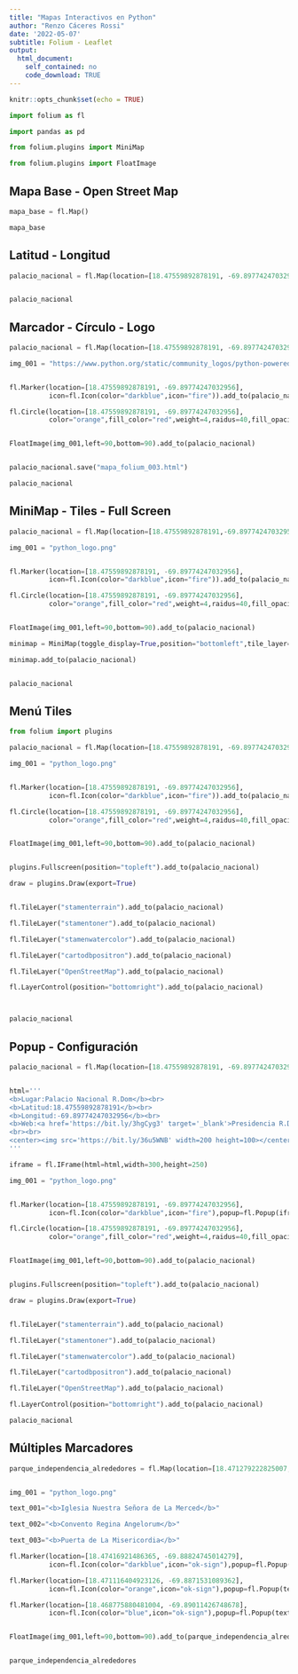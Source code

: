 ```yaml
---
title: "Mapas Interactivos en Python"
author: "Renzo Cáceres Rossi"
date: '2022-05-07'
subtitle: Folium - Leaflet
output:
  html_document:
    self_contained: no
    code_download: TRUE
---
```


```r
knitr::opts_chunk$set(echo = TRUE)
```

```python
import folium as fl

import pandas as pd

from folium.plugins import MiniMap

from folium.plugins import FloatImage
```


## Mapa Base - Open Street Map

```python
mapa_base = fl.Map()

mapa_base
```

## Latitud - Longitud

```python
palacio_nacional = fl.Map(location=[18.47559892878191, -69.89774247032956],zoom_start=16)


palacio_nacional
```

## Marcador - Círculo - Logo

```python
palacio_nacional = fl.Map(location=[18.47559892878191, -69.89774247032956],zoom_start=16)

img_001 = "https://www.python.org/static/community_logos/python-powered-w-70x28.png"


fl.Marker(location=[18.47559892878191, -69.89774247032956],
          icon=fl.Icon(color="darkblue",icon="fire")).add_to(palacio_nacional)

fl.Circle(location=[18.47559892878191, -69.89774247032956],
          color="orange",fill_color="red",weight=4,raidus=40,fill_opacity=0.4).add_to(palacio_nacional)


FloatImage(img_001,left=90,bottom=90).add_to(palacio_nacional)


palacio_nacional.save("mapa_folium_003.html")

palacio_nacional
```


## MiniMap - Tiles - Full Screen

```python

palacio_nacional = fl.Map(location=[18.47559892878191,-69.89774247032956],zoom_start=16,tiles="stamenterrain")

img_001 = "python_logo.png"


fl.Marker(location=[18.47559892878191, -69.89774247032956],
          icon=fl.Icon(color="darkblue",icon="fire")).add_to(palacio_nacional)

fl.Circle(location=[18.47559892878191, -69.89774247032956],
          color="orange",fill_color="red",weight=4,raidus=40,fill_opacity=0.4).add_to(palacio_nacional)


FloatImage(img_001,left=90,bottom=90).add_to(palacio_nacional)

minimap = MiniMap(toggle_display=True,position="bottomleft",tile_layer="stamenterrain")

minimap.add_to(palacio_nacional)


palacio_nacional

```

## Menú Tiles

```python
from folium import plugins

palacio_nacional = fl.Map(location=[18.47559892878191, -69.89774247032956],zoom_start=16)

img_001 = "python_logo.png"


fl.Marker(location=[18.47559892878191, -69.89774247032956],
          icon=fl.Icon(color="darkblue",icon="fire")).add_to(palacio_nacional)

fl.Circle(location=[18.47559892878191, -69.89774247032956],
          color="orange",fill_color="red",weight=4,raidus=40,fill_opacity=0.4).add_to(palacio_nacional)


FloatImage(img_001,left=90,bottom=90).add_to(palacio_nacional)


plugins.Fullscreen(position="topleft").add_to(palacio_nacional)

draw = plugins.Draw(export=True)


fl.TileLayer("stamenterrain").add_to(palacio_nacional)

fl.TileLayer("stamentoner").add_to(palacio_nacional)

fl.TileLayer("stamenwatercolor").add_to(palacio_nacional)

fl.TileLayer("cartodbpositron").add_to(palacio_nacional)

fl.TileLayer("OpenStreetMap").add_to(palacio_nacional)

fl.LayerControl(position="bottomright").add_to(palacio_nacional)



palacio_nacional
```



## Popup - Configuración

```python
palacio_nacional = fl.Map(location=[18.47559892878191, -69.89774247032956],zoom_start=16)


html='''
<b>Lugar:Palacio Nacional R.Dom</b><br>
<b>Latitud:18.47559892878191</b><br>
<b>Longitud:-69.89774247032956</b><br>
<b>Web:<a href='https://bit.ly/3hgCyg3' target='_blank'>Presidencia R.Dom</a>
<br><br>
<center><img src='https://bit.ly/36u5WNB' width=200 height=100></center>
'''

iframe = fl.IFrame(html=html,width=300,height=250)

img_001 = "python_logo.png"


fl.Marker(location=[18.47559892878191, -69.89774247032956],
          icon=fl.Icon(color="darkblue",icon="fire"),popup=fl.Popup(iframe)).add_to(palacio_nacional)

fl.Circle(location=[18.47559892878191, -69.89774247032956],
          color="orange",fill_color="red",weight=4,raidus=40,fill_opacity=0.4,tooltip="Sede de Gobierno").add_to(palacio_nacional)


FloatImage(img_001,left=90,bottom=90).add_to(palacio_nacional)


plugins.Fullscreen(position="topleft").add_to(palacio_nacional)

draw = plugins.Draw(export=True)


fl.TileLayer("stamenterrain").add_to(palacio_nacional)

fl.TileLayer("stamentoner").add_to(palacio_nacional)

fl.TileLayer("stamenwatercolor").add_to(palacio_nacional)

fl.TileLayer("cartodbpositron").add_to(palacio_nacional)

fl.TileLayer("OpenStreetMap").add_to(palacio_nacional)

fl.LayerControl(position="bottomright").add_to(palacio_nacional)

palacio_nacional
```

## Múltiples Marcadores

```python
parque_independencia_alrededores = fl.Map(location=[18.471279222825007, -69.89206691553046],zoom_start=16)


img_001 = "python_logo.png"

text_001="<b>Iglesia Nuestra Señora de La Merced</b>"

text_002="<b>Convento Regina Angelorum</b>"

text_003="<b>Puerta de La Misericordia</b>"

fl.Marker(location=[18.47416921486365, -69.88824745014279],
          icon=fl.Icon(color="darkblue",icon="ok-sign"),popup=fl.Popup(text_001,max_width=250)).add_to(parque_independencia_alrededores)

fl.Marker(location=[18.471116404923126, -69.8871531089362],
          icon=fl.Icon(color="orange",icon="ok-sign"),popup=fl.Popup(text_002,max_width=200)).add_to(parque_independencia_alrededores)

fl.Marker(location=[18.468775880481004, -69.89011426748678],
          icon=fl.Icon(color="blue",icon="ok-sign"),popup=fl.Popup(text_003,max_width=200)).add_to(parque_independencia_alrededores)


FloatImage(img_001,left=90,bottom=90).add_to(parque_independencia_alrededores)


parque_independencia_alrededores
```


